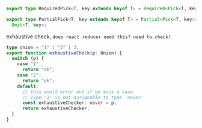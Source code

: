 ```ts
export type RequiredPick<T, key extends keyof T> = Required<Pick<T, key>> & T;

export type PartialPick<T, key extends keyof T> = Partial<Pick<T, key>> &
  Omit<T, key>;
```

exhaustive check, `does react reducer need this? need to check!`

```ts
type Union = "1" | "2" | 3;
export function exhaustiveCheck(p: Union) {
  switch (p) {
    case "1":
      return "ok";
    case "2":
      return "ok";
    default:
      // this would error out if we miss a case
      // Type '3' is not assignable to type 'never'
      const exhaustiveChecker: never = p;
      return exhaustiveChecker;
  }
}
```
